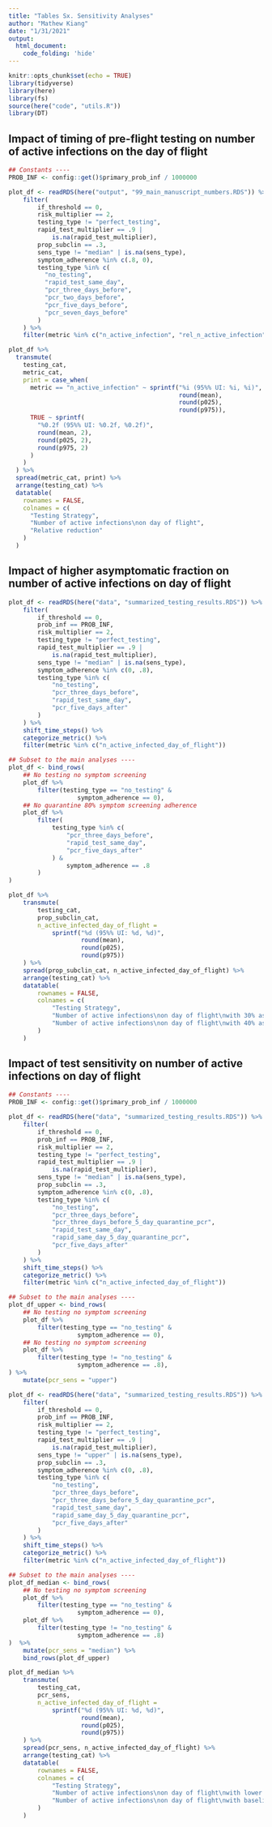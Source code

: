 ```yaml
---
title: "Tables Sx. Sensitivity Analyses"
author: "Mathew Kiang"
date: "1/31/2021"
output: 
  html_document:
    code_folding: 'hide'
---
```


```r
knitr::opts_chunk$set(echo = TRUE)
library(tidyverse)
library(here)
library(fs)
source(here("code", "utils.R"))
library(DT)
```

## Impact of timing of pre-flight testing on number of active infections on the day of flight

```r
## Constants ----
PROB_INF <- config::get()$primary_prob_inf / 1000000

plot_df <- readRDS(here("output", "99_main_manuscript_numbers.RDS")) %>%
    filter(
        if_threshold == 0,
        risk_multiplier == 2,
        testing_type != "perfect_testing",
        rapid_test_multiplier == .9 |
            is.na(rapid_test_multiplier),
        prop_subclin == .3, 
        sens_type != "median" | is.na(sens_type),
        symptom_adherence %in% c(.8, 0),
        testing_type %in% c(
          "no_testing",
          "rapid_test_same_day",
          "pcr_three_days_before",
          "pcr_two_days_before",
          "pcr_five_days_before",
          "pcr_seven_days_before"
        )
    ) %>%
    filter(metric %in% c("n_active_infection", "rel_n_active_infection")) 

plot_df %>%
  transmute(
    testing_cat,
    metric_cat,
    print = case_when(
      metric == "n_active_infection" ~ sprintf("%i (95%% UI: %i, %i)",
                                               round(mean),
                                               round(p025),
                                               round(p975)),
      TRUE ~ sprintf(
        "%0.2f (95%% UI: %0.2f, %0.2f)",
        round(mean, 2),
        round(p025, 2),
        round(p975, 2)
      )
    )
  ) %>% 
  spread(metric_cat, print) %>%
  arrange(testing_cat) %>%
  datatable(
    rownames = FALSE,
    colnames = c(
      "Testing Strategy",
      "Number of active infections\non day of flight",
      "Relative reduction"
    )
  )
```

## Impact of higher asymptomatic fraction on number of active infections on day of flight
```r
plot_df <- readRDS(here("data", "summarized_testing_results.RDS")) %>%
    filter(
        if_threshold == 0,
        prob_inf == PROB_INF,
        risk_multiplier == 2,
        testing_type != "perfect_testing",
        rapid_test_multiplier == .9 |
            is.na(rapid_test_multiplier),
        sens_type != "median" | is.na(sens_type),
        symptom_adherence %in% c(0, .8),
        testing_type %in% c(
            "no_testing",
            "pcr_three_days_before",
            "rapid_test_same_day",
            "pcr_five_days_after"
        )
    ) %>%
    shift_time_steps() %>%
    categorize_metric() %>%
    filter(metric %in% c("n_active_infected_day_of_flight"))

## Subset to the main analyses ----
plot_df <- bind_rows(
    ## No testing no symptom screening
    plot_df %>%
        filter(testing_type == "no_testing" &
                   symptom_adherence == 0),
    ## No quarantine 80% symptom screening adherence
    plot_df %>%
        filter(
            testing_type %in% c(
                "pcr_three_days_before",
                "rapid_test_same_day",
                "pcr_five_days_after"
            ) & 
                symptom_adherence == .8
        )
) 

plot_df %>%
    transmute(
        testing_cat,
        prop_subclin_cat,
        n_active_infected_day_of_flight =
            sprintf("%d (95%% UI: %d, %d)",
                    round(mean),
                    round(p025),
                    round(p975))
    ) %>%
    spread(prop_subclin_cat, n_active_infected_day_of_flight) %>%
    arrange(testing_cat) %>%
    datatable(
        rownames = FALSE,
        colnames = c(
            "Testing Strategy",
            "Number of active infections\non day of flight\nwith 30% asymptomatic infections",
            "Number of active infections\non day of flight\nwith 40% asymptomatic infections"
        )
    )
```

## Impact of test sensitivity on number of active infections on day of flight
```r
## Constants ----
PROB_INF <- config::get()$primary_prob_inf / 1000000

plot_df <- readRDS(here("data", "summarized_testing_results.RDS")) %>%
    filter(
        if_threshold == 0,
        prob_inf == PROB_INF,
        risk_multiplier == 2,
        testing_type != "perfect_testing",
        rapid_test_multiplier == .9 |
            is.na(rapid_test_multiplier),
        sens_type != "median" | is.na(sens_type),
        prop_subclin == .3,
        symptom_adherence %in% c(0, .8),
        testing_type %in% c(
            "no_testing",
            "pcr_three_days_before",
            "pcr_three_days_before_5_day_quarantine_pcr",
            "rapid_test_same_day",
            "rapid_same_day_5_day_quarantine_pcr",
            "pcr_five_days_after"
        )
    ) %>%
    shift_time_steps() %>%
    categorize_metric() %>%
    filter(metric %in% c("n_active_infected_day_of_flight"))

## Subset to the main analyses ----
plot_df_upper <- bind_rows(
    ## No testing no symptom screening
    plot_df %>%
        filter(testing_type == "no_testing" &
                   symptom_adherence == 0),
    ## No testing no symptom screening
    plot_df %>%
        filter(testing_type != "no_testing" &
                   symptom_adherence == .8),
) %>% 
    mutate(pcr_sens = "upper")

plot_df <- readRDS(here("data", "summarized_testing_results.RDS")) %>%
    filter(
        if_threshold == 0,
        prob_inf == PROB_INF,
        risk_multiplier == 2,
        testing_type != "perfect_testing",
        rapid_test_multiplier == .9 |
            is.na(rapid_test_multiplier),
        sens_type != "upper" | is.na(sens_type),
        prop_subclin == .3,
        symptom_adherence %in% c(0, .8),
        testing_type %in% c(
            "no_testing",
            "pcr_three_days_before",
            "pcr_three_days_before_5_day_quarantine_pcr",
            "rapid_test_same_day",
            "rapid_same_day_5_day_quarantine_pcr",
            "pcr_five_days_after"
        )
    ) %>%
    shift_time_steps() %>%
    categorize_metric() %>%
    filter(metric %in% c("n_active_infected_day_of_flight"))

## Subset to the main analyses ----
plot_df_median <- bind_rows(
    ## No testing no symptom screening
    plot_df %>%
        filter(testing_type == "no_testing" &
                   symptom_adherence == 0),
    plot_df %>%
        filter(testing_type != "no_testing" &
                   symptom_adherence == .8)
)  %>% 
    mutate(pcr_sens = "median") %>% 
    bind_rows(plot_df_upper)

plot_df_median %>%
    transmute(
        testing_cat,
        pcr_sens,
        n_active_infected_day_of_flight =
            sprintf("%d (95%% UI: %d, %d)",
                    round(mean),
                    round(p025),
                    round(p975))
    ) %>%
    spread(pcr_sens, n_active_infected_day_of_flight) %>%
    arrange(testing_cat) %>%
    datatable(
        rownames = FALSE,
        colnames = c(
            "Testing Strategy",
            "Number of active infections\non day of flight\nwith lower PCR test sensitivity",
            "Number of active infections\non day of flight\nwith baseline PCR test sensitivity"
        )
    )

```
